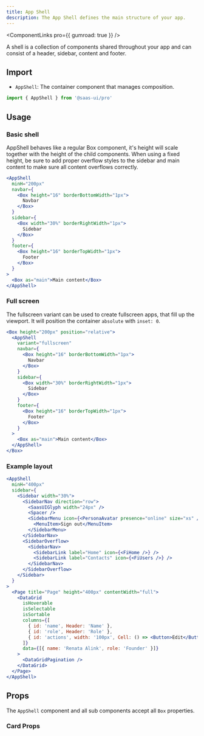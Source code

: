 ```yaml
---
title: App Shell
description: The App Shell defines the main structure of your app.
---
```


<ComponentLinks pro={{ gumroad: true }} />

A shell is a collection of components shared throughout your app and can consist of a header, sidebar, content and footer.

## Import

- `AppShell`: The container component that manages composition.

```ts
import { AppShell } from '@saas-ui/pro'
```

## Usage

### Basic shell

AppShell behaves like a regular Box component, it's height will scale together with the height of the child components.
When using a fixed height, be sure to add proper overflow styles to the sidebar and main content to make sure all content overflows correctly.

```jsx
<AppShell
  minH="200px"
  navbar={
    <Box height="16" borderBottomWidth="1px">
      Navbar
    </Box>
  }
  sidebar={
    <Box width="30%" borderRightWidth="1px">
      Sidebar
    </Box>
  }
  footer={
    <Box height="16" borderTopWidth="1px">
      Footer
    </Box>
  }
>
  <Box as="main">Main content</Box>
</AppShell>
```

### Full screen

The fullscreen variant can be used to create fullscreen apps, that fill up the viewport. It will position the container `absolute` with `inset: 0`.

```jsx
<Box height="200px" position="relative">
  <AppShell
    variant="fullscreen"
    navbar={
      <Box height="16" borderBottomWidth="1px">
        Navbar
      </Box>
    }
    sidebar={
      <Box width="30%" borderRightWidth="1px">
        Sidebar
      </Box>
    }
    footer={
      <Box height="16" borderTopWidth="1px">
        Footer
      </Box>
    }
  >
    <Box as="main">Main content</Box>
  </AppShell>
</Box>
```

### Example layout

```jsx
<AppShell
  minH="400px"
  sidebar={
    <Sidebar width="30%">
      <SidebarNav direction="row">
        <SaasUIGlyph width="24px" />
        <Spacer />
        <SidebarMenu icon={<PersonaAvatar presence="online" size="xs" />}>
          <MenuItem>Sign out</MenuItem>
        </SidebarMenu>
      </SidebarNav>
      <SidebarOverflow>
        <SidebarNav>
          <SidebarLink label="Home" icon={<FiHome />} />
          <SidebarLink label="Contacts" icon={<FiUsers />} />
        </SidebarNav>
      </SidebarOverflow>
    </Sidebar>
  }
>
  <Page title="Page" height="400px" contentWidth="full">
    <DataGrid
      isHoverable
      isSelectable
      isSortable
      columns={[
        { id: 'name', Header: 'Name' },
        { id: 'role', Header: 'Role' },
        { id: 'actions', width: '100px', Cell: () => <Button>Edit</Button> },
      ]}
      data={[{ name: 'Renata Alink', role: 'Founder' }]}
    >
      <DataGridPagination />
    </DataGrid>
  </Page>
</AppShell>
```

## Props

The `AppShell` component and all sub components accept all `Box` properties.

### Card Props

<PropsTable of="AppShell" />
